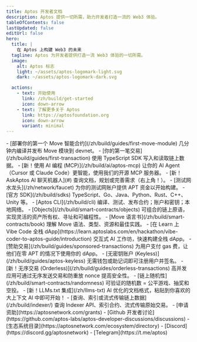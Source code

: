 ```yaml
---
title: Aptos 开发者文档
description: Aptos 提供一切所需，助力开发者打造一流的 Web3 体验。
tableOfContents: false
lastUpdated: false
editUrl: false
hero:
  title: |
    在 Aptos 上构建 Web3 的未来
  tagline: Aptos 为开发者提供打造一流 Web3 体验的一切所需。
  image:
    alt: Aptos 标志
    light: ~/assets/aptos-logomark-light.svg
    dark: ~/assets/aptos-logomark-dark.svg

  actions:
    - text: 开始使用
      link: /zh/build/get-started
      icon: down-arrow
    - text: 了解更多关于 Aptos
      link: https://aptosfoundation.org
      icon: down-arrow
      variant: minimal
---
```



<CardGrid>
  <ListCard title="入门指南" iconName="star" id="getting-started">
    - [部署你的第一个 Move 智能合约](/zh/build/guides/first-move-module) 几分钟内编译并发布 Move 模块到 devnet。
    - [你的第一笔交易](/zh/build/guides/first-transaction) 使用 TypeScript SDK 写入和读取链上数据。
    - [新！使用 AI 编程 (MCP)](/zh/build/ai/aptos-mcp) 让你的 AI Agent（Cursor 或 Claude Code）更智能，使用我们的开源 MCP 服务器。
  </ListCard>

  <ListCard title="工具" iconName="terminal">
    - [新！AskAptos AI 聊天机器人](#) 查询文档，规划或完善需求（右上角！）。
    - [测试网水龙头](/zh/network/faucet) 为你的测试网账户提供 APT 资金以开始构建。
    - [官方 SDK](/zh/build/sdks) TypeScript、Go、Java、Python、Rust、C++、Unity 等。
    - [Aptos CLI](/zh/build/cli) 编译、测试、发布合约；账户和密钥；本地网络。
  </ListCard>

  <ListCard title="智能合约" iconName="pencil">
    - [Objects](/zh/build/smart-contracts/objects) 可组合的链上原语，实现灵活的资产所有权、寻址和可编程性。
    - [Move 语言书](/zh/build/smart-contracts/book) 理解 Move 语法、类型、资源和最佳实践。
    - [在 Learn 上 Vibe Code 全栈 dApp](https://learn.aptoslabs.com/en/hackathon/vibe-coder-to-aptos-guide/introduction) 交互式 AI 工作坊，快速构建全栈 dApp。
  </ListCard>

  <ListCard title="链上功能" iconName="lightning">
    - [赞助交易](/zh/build/guides/sponsored-transactions) 为用户支付 gas 费，让他们在零 APT 的情况下使用你的 dApp。
    - [无密钥账户 (Keyless)](/zh/build/guides/aptos-keyless) 无需钱包或助记词即可注册用户并签名。
    - [新！无序交易 (Orderless)](/zh/build/guides/orderless-transactions) 高并发应用可通过无序发送交易和防重放 nonce 提高安全性。
    - [链上随机性](/zh/build/smart-contracts/randomness) 可验证的随机数 = 公平游戏、抽奖和空投。
  </ListCard>

  <ListCard title="资源" iconName="file-text">
    - [新！LLMs.txt 集成](/zh/llms-txt) AI 优化的文档格式，粘贴到你喜欢的大上下文 AI 中即可开始！
    - [查询、索引或流式传输链上数据](/zh/build/indexer/) 查询 Indexer API、索引合约、流式传输原始交易。
    - [申请资助](https://aptosnetwork.com/grants)
  </ListCard>

  <ListCard title="联系" iconName="globe-simple">
    - [Github 开发者讨论](https://github.com/aptos-labs/aptos-developer-discussions/discussions)
    - [生态系统目录](https://aptosnetwork.com/ecosystem/directory)
    - [Discord](https://discord.gg/aptosnetwork)
    - [Telegram](https://t.me/aptos)
  </ListCard>
</CardGrid>
